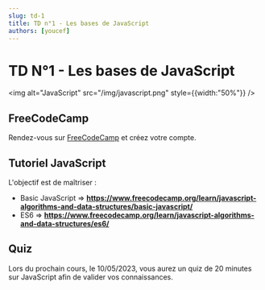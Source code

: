 ```yaml
---
slug: td-1
title: TD n°1 - Les bases de JavaScript
authors: [youcef]
---
```


# TD N°1 - Les bases de JavaScript

<img alt="JavaScript" src="/img/javascript.png" style={{width:"50%"}} />

## FreeCodeCamp

Rendez-vous sur [FreeCodeCamp](https://www.freecodecamp.org/learn/javascript-algorithms-and-data-structures/) et créez votre compte.

## Tutoriel JavaScript

L'objectif est de maîtriser :
- Basic JavaScript => <b>https://www.freecodecamp.org/learn/javascript-algorithms-and-data-structures/basic-javascript/</b>
- ES6 => <b>https://www.freecodecamp.org/learn/javascript-algorithms-and-data-structures/es6/</b>

## Quiz

Lors du prochain cours, le 10/05/2023, vous aurez un quiz de 20 minutes sur JavaScript afin de valider vos connaissances.
